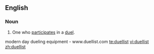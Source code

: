 ==English==

===Noun===
{{en-noun}}

# One who [[participate]]s in a [[duel]].
modern day dueling equipment - www.duellist.com
[[te:duellist]]
[[vi:duellist]]
[[zh:duellist]]